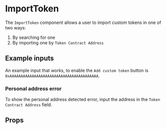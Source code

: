 



# ImportToken

The `ImportToken` component allows a user to import custom tokens in one of two ways:

1. By searching for one
2. By importing one by `Token Contract Address`

<Canvas>
  <Story id="pages-swaps-importtoken--default-story" />
</Canvas>

## Example inputs

An example input that works, to enable the `Add custom token` button is `0xAAAAAAAAAAAAAAAAAAAAAAAAAAAAAAAAAAAAAAAA`.

### Personal address error

To show the personal address detected error, input the address <PersonalAddress/> in the `Token Contract Address` field.

## Props

<ArgsTable of={ImportToken} />

